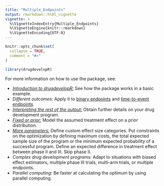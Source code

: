 ```yaml
---
title: "Multiple_Endpoints"
output: rmarkdown::html_vignette
vignette: >
  %\VignetteIndexEntry{Multiple_Endpoints}
  %\VignetteEngine{knitr::rmarkdown}
  %\VignetteEncoding{UTF-8}
---
```


```r
knitr::opts_chunk$set(
  collapse = TRUE,
  comment = "#>"
)
```

```r
library(drugdevelopR)
```

For more information on how to use the package, see:

* [*Introduction to drugdevelopR:*](https://sterniii3.github.io/drugdevelopR/articles/introduction-to-drugdevelopR.html) See how the package works in a basic example.
* *Different outcomes:* Apply it to [binary endpoints](https://sterniii3.github.io/drugdevelopR/articles/Binary_distributed_outcomes.html) and [time-to-event endpoints](https://sterniii3.github.io/drugdevelopR/articles/Time-to-event_outcomes.html).
* [*Interpreting the rest of the output:*](https://sterniii3.github.io/drugdevelopR/articles/Interpreting_Output.html) Obtain further details on your drug development program.
* [*Fixed or prior:*](https://sterniii3.github.io/drugdevelopR/articles/Fixed_and_prior_distributions.html) Model the assumed treatment effect on a prior distribution.
* [*More parameters:*](https://sterniii3.github.io/drugdevelopR/articles/More_Parameters.html) Define custom effect size categories. Put constraints on the optimization by defining maximum costs, the total expected sample size of the program or the minimum expected probability of a successful program. Define an expected difference in treatment effect between phase II and III. Skip phase II.
* *Complex drug development programs:* Adapt to situations with biased effect estimators, multiple phase III trials, multi-arm trials, or multiple endpoints.
* *Parallel computing:* Be faster at calculating the optimum by using parallel computing.
